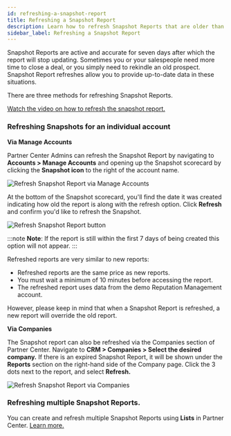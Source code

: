 ```yaml
---
id: refreshing-a-snapshot-report
title: Refreshing a Snapshot Report
description: Learn how to refresh Snapshot Reports that are older than seven days to provide up-to-date data for prospects.
sidebar_label: Refreshing a Snapshot Report
---
```


Snapshot Reports are active and accurate for seven days after which the report will stop updating. Sometimes you or your salespeople need more time to close a deal, or you simply need to rekindle an old prospect. Snapshot Report refreshes allow you to provide up-to-date data in these situations.

There are three methods for refreshing Snapshot Reports.

[Watch the video on how to refresh the snapshot report.](#h_01G7QK0R7E0V74BYW0NSV442MD)

### **Refreshing Snapshots for an individual account**

**Via Manage Accounts**

Partner Center Admins can refresh the Snapshot Report by navigating to **Accounts > Manage Accounts** and opening up the Snapshot scorecard by clicking the **Snapshot icon** to the right of the account name.

![Refresh Snapshot Report via Manage Accounts](/img/snapshot-report/refresh-snapshot-manage-accounts.jpg)

At the bottom of the Snapshot scorecard, you'll find the date it was created indicating how old the report is along with the refresh option. Click **Refresh** and confirm you'd like to refresh the Snapshot.

![Refresh Snapshot Report button](/img/snapshot-report/refresh-snapshot-button.jpg)

:::note
**Note**: If the report is still within the first 7 days of being created this option will not appear.
:::

Refreshed reports are very similar to new reports:

* Refreshed reports are the same price as new reports.
* You must wait a minimum of 10 minutes before accessing the report.
* The refreshed report uses data from the demo Reputation Management account.

However, please keep in mind that when a Snapshot Report is refreshed, a new report will override the old report.

**Via Companies**

The Snapshot report can also be refreshed via the Companies section of Partner Center. Navigate to **CRM > Companies > Select the desired company.** If there is an expired Snapshot Report, it will be shown under the **Reports** section on the right-hand side of the Company page. Click the 3 dots next to the report, and select **Refresh.**

![Refresh Snapshot Report via Companies](/img/snapshot-report/refresh-snapshot-companies.jpg)

### **Refreshing multiple Snapshot Reports.**

You can create and refresh multiple Snapshot Reports using **Lists** in Partner Center. [Learn more.](/snapshot-report/create-snapshot-reports#creating-multiple-snapshot-reports)